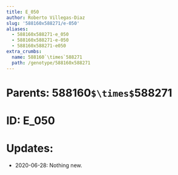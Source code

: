 ```yaml
---
title: E_050
author: Roberto Villegas-Diaz
slug: '588160x588271/e-050'
aliases:
  - 588160x588271-e_050
  - 588160x588271-e-050
  - 588160x588271-e050
extra_crumbs:
  name: 588160`\times`588271
  path: /genotype/588160x588271
---
```


# **Parents**: 588160`$\times$`588271
# **ID**: E_050
# **Updates**: 
 - 2020-06-28: Nothing new.
